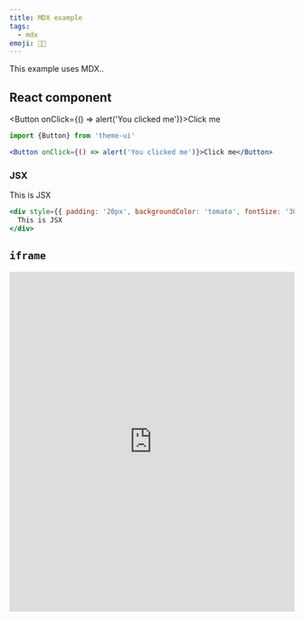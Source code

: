 ```yaml
---
title: MDX example
tags:
  - mdx
emoji: 👩‍🚀
---
```



This example uses MDX..

## React component

<Button onClick={() => alert('You clicked me')}>Click me</Button>

```jsx
import {Button} from 'theme-ui'

<Button onClick={() => alert('You clicked me')}>Click me</Button>
```
### JSX

<div style={{ padding: '20px', backgroundColor: 'tomato', fontSize: '30px' }}>
  This is JSX
</div>

```jsx
<div style={{ padding: '20px', backgroundColor: 'tomato', fontSize: '30px' }}>
  This is JSX
</div>
```


## `iframe`

<iframe
  height="600"
  style="width: 100%;"
  scrolling="no"
  title="Generative Art"
  src="https://codepen.io/ricardoolivaalonso/embed/poJramX?height=265&theme-id=light&default-tab=result"
  frameborder="no"
  allowtransparency="true"
  allowfullscreen="true"
>
  See the Pen{' '}
  <a href="https://codepen.io/ricardoolivaalonso/pen/poJramX">Generative Art</a>{' '}
  by Ricardo Oliva Alonso (
  <a href="https://codepen.io/ricardoolivaalonso">@ricardoolivaalonso</a>) on{' '}
  <a href="https://codepen.io">CodePen</a>.
</iframe>